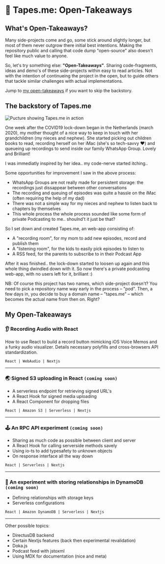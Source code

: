 
<AppContainer maxWidth="sm"><div className="docs-page">

# 📓 Tapes.me: Open-Takeaways

## What's Open-Takeaways?

Many side-projects come and go, some stick around slightly longer, but most of them never outgrow there initial best intentions. Making the repository public and calling that code dump "open-source" also doesn't feel like much value to anyone.

So, let's try something else: **"Open-Takeaways"**. Sharing code-fragments, ideas and demo's of these side-projects within easy to read articles. Not with the intention of continueing the project in the open, but to guide others that tackle similar challenges with actual implementations.

Jump to [my open-takeaways](#open-takeaways) if you want to skip the backstory.


## The backstory of Tapes.me

<img src="/docs-images/tapes.me.png" alt="Pucture showing Tapes.me in action" />

One week after the COVID19 lock-down began in the Netherlands (march 2020), my mother thought of a nice way to keep in touch with her grandchildren (my nieces and nephew). She started picking out children books to read, recording herself on her iMac (she's so tech-savvy ❤️) and queueing up recordings to send inside our family WhatsApp Group. Lovely and Brilliant!

I was immediatly inspired by her idea.. my code-nerve started itching..

Some opportunities for improvement I saw in the above process:

* WhatsApp Groups are not really made for persistent storage: the recordings just dissappear between other conversations
* The recording and queuing of episodes was quite a hassle on the iMac (often requiring the help of my dad)
* There was not a simple way for my nieces and nephew to listen back to chapters by themselves
* This whole process the whole process sounded like some form of private Podcasting to me.. shoulnd't it just be that?

So I set down and created Tapes.me, an web-app consisting of:

* A "recording room", for my mom to add new episodes, record and publish them
* A "listening room", for the kids to easily pick episodes to listen to
* A RSS feed, for the parents to subscribe to in their Podcast App

After it was finished.. the lock-down started to loosen up again and this whole thing dwindled down with it. So now there's a private podcasting web-app, with no users left for it, brilliant :)

NB: Of course this project has two names, which side-project doesn't? You need to pick a repository name way early in the process – "pod". Then, a few days in, you decide to buy a domain name – "tapes.me" – which becomes the actual name from then on. Right?

<div id="open-takeaways" />

## My Open-Takeaways

<h3>👂 <Link href={"/docs/recording-audio"} as={"/docs/recording-audio"}>Recording Audio with React</Link></h3>

How to use React to build a record button mimicking iOS Voice Memos and a funky audio visualizer. Details necessary polyfills and cross-browsers API standardization.

`React | WebAudio | Nextjs`

-------

### 🌏 Signed S3 uploading in React `(coming soon)`

* A serverless endpoint for retrieving signed URL's
* A React Hook for signed media uploading
* A React Component for dropping files

`React | Amazon S3 | Serverless | Nextjs`

-------

### 🕹 An RPC API experiment `(coming soon)`

* Sharing as much code as possible between client and server
* A React Hook for calling serverside methods savely
* Using io-ts to add typesafety to unknown objects
* On response interface all the way down

`React | Serverless | Nextjs`

-------

### 💾 An experiment with storing relationships in DynamoDB `(coming soon)`

* Defining relationships with storage keys
* Serverless configurations

`React | Amazon DynamoDB | Serverless | Nextjs`

-------

Other possible topics:

* DirectusDB backend
* Certain Nextjs features (back then experimental revalidation)
* Doka.js
* Podcast feed with jstoxml
* Using MDX for documentation (nice and meta)


</div></AppContainer>

